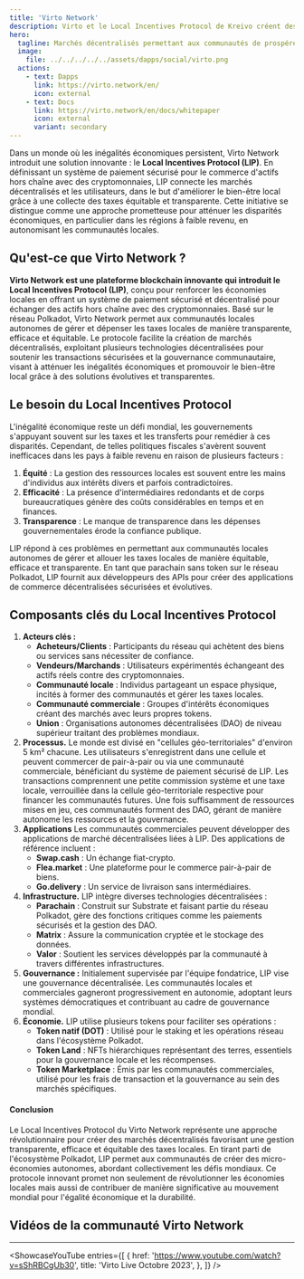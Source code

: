 ```yaml
---
title: 'Virto Network'
description: Virto et le Local Incentives Protocol de Kreivo créent des marchés décentralisés permettant aux communautés de gérer les taxes locales de manière transparente.
hero:
  tagline: Marchés décentralisés permettant aux communautés de prospérer.
  image: 
    file: ../../../../../assets/dapps/social/virto.png
  actions:
    - text: Dapps
      link: https://virto.network/en/
      icon: external
    - text: Docs
      link: https://virto.network/en/docs/whitepaper
      icon: external
      variant: secondary
---
```



Dans un monde où les inégalités économiques persistent, Virto Network introduit une solution innovante : le **Local Incentives Protocol (LIP)**. 
En définissant un système de paiement sécurisé pour le commerce d'actifs hors chaîne avec des cryptomonnaies, LIP connecte les marchés décentralisés et les utilisateurs, dans le but d'améliorer le bien-être local grâce à une collecte des taxes équitable et transparente. 
Cette initiative se distingue comme une approche prometteuse pour atténuer les disparités économiques, en particulier dans les régions à faible revenu, en autonomisant les communautés locales.

## Qu'est-ce que Virto Network ?
**Virto Network est une plateforme blockchain innovante qui introduit le Local Incentives Protocol (LIP)**, conçu pour renforcer les économies locales en offrant un système de paiement sécurisé et décentralisé pour échanger des actifs hors chaîne avec des cryptomonnaies. Basé sur le réseau Polkadot, Virto Network permet aux communautés locales autonomes de gérer et dépenser les taxes locales de manière transparente, efficace et équitable. Le protocole facilite la création de marchés décentralisés, exploitant plusieurs technologies décentralisées pour soutenir les transactions sécurisées et la gouvernance communautaire, visant à atténuer les inégalités économiques et promouvoir le bien-être local grâce à des solutions évolutives et transparentes.

## Le besoin du Local Incentives Protocol
L'inégalité économique reste un défi mondial, les gouvernements s'appuyant souvent sur les taxes et les transferts pour remédier à ces disparités. Cependant, de telles politiques fiscales s'avèrent souvent inefficaces dans les pays à faible revenu en raison de plusieurs facteurs :
1. **Équité** : La gestion des ressources locales est souvent entre les mains d'individus aux intérêts divers et parfois contradictoires.
2. **Efficacité** : La présence d'intermédiaires redondants et de corps bureaucratiques génère des coûts considérables en temps et en finances.
3. **Transparence** : Le manque de transparence dans les dépenses gouvernementales érode la confiance publique.

LIP répond à ces problèmes en permettant aux communautés locales autonomes de gérer et allouer les taxes locales de manière équitable, efficace et transparente. En tant que parachain sans token sur le réseau Polkadot, LIP fournit aux développeurs des APIs pour créer des applications de commerce décentralisées sécurisées et évolutives.

## Composants clés du Local Incentives Protocol
1. **Acteurs clés :**
    - **Acheteurs/Clients** : Participants du réseau qui achètent des biens ou services sans nécessiter de confiance.
    - **Vendeurs/Marchands** : Utilisateurs expérimentés échangeant des actifs réels contre des cryptomonnaies.
    - **Communauté locale** : Individus partageant un espace physique, incités à former des communautés et gérer les taxes locales.
    - **Communauté commerciale** : Groupes d'intérêts économiques créant des marchés avec leurs propres tokens.
    - **Union** : Organisations autonomes décentralisées (DAO) de niveau supérieur traitant des problèmes mondiaux.
2. **Processus.** Le monde est divisé en "cellules géo-territoriales" d'environ 5 km² chacune. Les utilisateurs s'enregistrent dans une cellule et peuvent commercer de pair-à-pair ou via une communauté commerciale, bénéficiant du système de paiement sécurisé de LIP. Les transactions comprennent une petite commission système et une taxe locale, verrouillée dans la cellule géo-territoriale respective pour financer les communautés futures. Une fois suffisamment de ressources mises en jeu, ces communautés forment des DAO, gérant de manière autonome les ressources et la gouvernance.
3. **Applications** Les communautés commerciales peuvent développer des applications de marché décentralisées liées à LIP. Des applications de référence incluent :
    - **Swap.cash** : Un échange fiat-crypto.
    - **Flea.market** : Une plateforme pour le commerce pair-à-pair de biens.
    - **Go.delivery** : Un service de livraison sans intermédiaires.
4. **Infrastructure.** LIP intègre diverses technologies décentralisées :
    - **Parachain** : Construit sur Substrate et faisant partie du réseau Polkadot, gère des fonctions critiques comme les paiements sécurisés et la gestion des DAO.
    - **Matrix** : Assure la communication cryptée et le stockage des données.
    - **Valor** : Soutient les services développés par la communauté à travers différentes infrastructures.
5. **Gouvernance :**
Initialement supervisée par l'équipe fondatrice, LIP vise une gouvernance décentralisée. Les communautés locales et commerciales gagneront progressivement en autonomie, adoptant leurs systèmes démocratiques et contribuant au cadre de gouvernance mondial.
6. **Économie.** LIP utilise plusieurs tokens pour faciliter ses opérations :
    - **Token natif (DOT)** : Utilisé pour le staking et les opérations réseau dans l'écosystème Polkadot.
    - **Token Land** : NFTs hiérarchiques représentant des terres, essentiels pour la gouvernance locale et les récompenses.
    - **Token Marketplace** : Émis par les communautés commerciales, utilisé pour les frais de transaction et la gouvernance au sein des marchés spécifiques.

#### Conclusion
Le Local Incentives Protocol du Virto Network représente une approche révolutionnaire pour créer des marchés décentralisés favorisant une gestion transparente, efficace et équitable des taxes locales. En tirant parti de l'écosystème Polkadot, LIP permet aux communautés de créer des micro-économies autonomes, abordant collectivement les défis mondiaux. Ce protocole innovant promet non seulement de révolutionner les économies locales mais aussi de contribuer de manière significative au mouvement mondial pour l'égalité économique et la durabilité.

## Vidéos de la communauté Virto Network
------------
<ShowcaseYouTube
  entries={[
        {
        href: 'https://www.youtube.com/watch?v=sShRBCgUb30',
      title: 'Virto Live Octobre 2023',
    },
  ]} />
